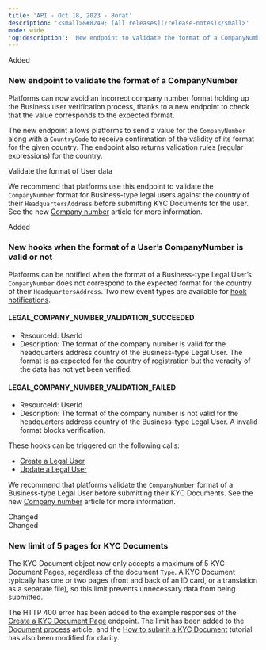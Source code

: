 ```yaml
---
title: 'API - Oct 18, 2023 - Borat'  
description: '<small>&#8249; [All releases](/release-notes)</small>'  
mode: wide  
'og:description': 'New endpoint to validate the format of a CompanyNumber - New hooks when the format of a User’s CompanyNumber is valid or not - New limit of 5 pages for KYC Documents'  
---
```

  
<div class="pill pill-green rn-pill">Added</div> 
  
### New endpoint to validate the format of a CompanyNumber  

Platforms can now avoid an incorrect company number format holding up the Business user verification process, thanks to a new endpoint to check that the value corresponds to the expected format.  

The new endpoint allows platforms to send a value for the `CompanyNumber` along with a `CountryCode` to receive confirmation of the validity of its format for the given country. The endpoint also returns validation rules (regular expressions) for the country.  

<Card title="Endpoint" href="/api-reference/user-data-format/validate-user-data-format">Validate the format of User data</Card>  

We recommend that platforms use this endpoint to validate the `CompanyNumber` format for Business-type legal users against the country of their `HeadquartersAddress` before submitting KYC Documents for the user. See the new <a href="/guides/users/verification/company-number">Company number</a> article for more information.

<div class="pill pill-green rn-pill">Added</div> 
  
### New hooks when the format of a User’s CompanyNumber is valid or not  

Platforms can be notified when the format of a Business-type Legal User’s `CompanyNumber` does not correspond to the expected format for the country of their `HeadquartersAddress`. Two new event types are available for <a href="/webhooks">hook notifications</a>.  

#### LEGAL_COMPANY_NUMBER_VALIDATION_SUCCEEDED  
- ResourceId: UserId  
- Description: The format of the company number is valid for the headquarters address country of the Business-type Legal User. The format is as expected for the country of registration but the veracity of the data has not yet been verified.  

#### LEGAL_COMPANY_NUMBER_VALIDATION_FAILED  
- ResourceId: UserId  
- Description: The format of the company number is not valid for the headquarters address country of the Business-type Legal User. A invalid format blocks verification.  

These hooks can be triggered on the following calls:  
- <a href="/api-reference/users/create-legal-user">Create a Legal User</a>
- <a href="/api-reference/users/update-legal-user">Update a Legal User</a>

We recommend that platforms validate the `CompanyNumber` format of a Business-type Legal User before submitting their KYC Documents. See the new <a href="/guides/users/verification/company-number">Company number</a> article for more information.  
  <div class="pill pill-blue rn-pill">Changed</div> 

<div class="pill pill-blue">Changed</div>

### New limit of 5 pages for KYC Documents  

The KYC Document object now only accepts a maximum of 5 KYC Document Pages, regardless of the document `Type`. A KYC Document typically has one or two pages (front and back of an ID card, or a translation as a separate file), so this limit prevents unnecessary data from being submitted.  

The HTTP 400 error has been added to the example responses of the <a href="/api-reference/kyc-documents/create-kyc-document-page">Create a KYC Document Page</a> endpoint. The limit has been added to the <a href="/guides/users/verification/documents/submission">Document process</a> article, and the <a href="/guides/users/verification/documents/submission/how-to">How to submit a KYC Document</a> tutorial has also been modified for clarity.